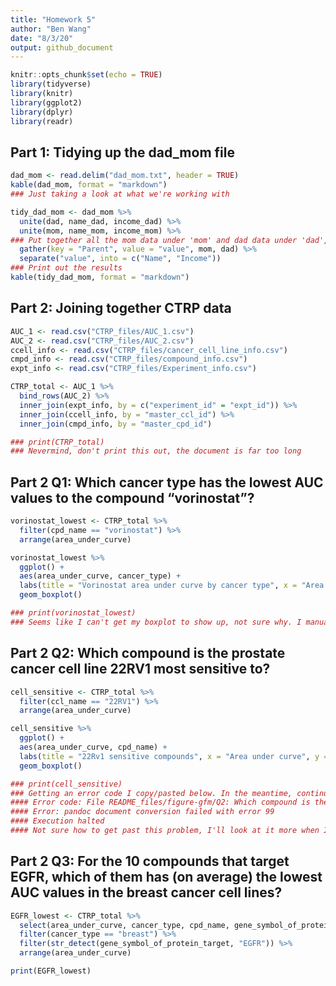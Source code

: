 ```yaml
---
title: "Homework 5"
author: "Ben Wang"
date: "8/3/20"
output: github_document
---
```


```r
knitr::opts_chunk$set(echo = TRUE)
library(tidyverse)
library(knitr)
library(ggplot2)
library(dplyr)
library(readr)
```

## Part 1: Tidying up the dad_mom file

```r
dad_mom <- read.delim("dad_mom.txt", header = TRUE)
kable(dad_mom, format = "markdown")
### Just taking a look at what we're working with
```

```r
tidy_dad_mom <- dad_mom %>%
  unite(dad, name_dad, income_dad) %>%
  unite(mom, name_mom, income_mom) %>%
### Put together all the mom data under 'mom' and dad data under 'dad', now to put it together into a chart
  gather(key = "Parent", value = "value", mom, dad) %>%
  separate("value", into = c("Name", "Income"))
### Print out the results
kable(tidy_dad_mom, format = "markdown")
```

## Part 2: Joining together CTRP data

```r
AUC_1 <- read.csv("CTRP_files/AUC_1.csv")
AUC_2 <- read.csv("CTRP_files/AUC_2.csv")
ccell_info <- read.csv("CTRP_files/cancer_cell_line_info.csv")
cmpd_info <- read.csv("CTRP_files/compound_info.csv")
expt_info <- read.csv("CTRP_files/Experiment_info.csv")
```

```r
CTRP_total <- AUC_1 %>%
  bind_rows(AUC_2) %>%
  inner_join(expt_info, by = c("experiment_id" = "expt_id")) %>%
  inner_join(ccell_info, by = "master_ccl_id") %>%
  inner_join(cmpd_info, by = "master_cpd_id") 

### print(CTRP_total)
### Nevermind, don't print this out, the document is far too long
```

## Part 2 Q1: Which cancer type has the lowest AUC values to the compound "vorinostat"?

```r
vorinostat_lowest <- CTRP_total %>%
  filter(cpd_name == "vorinostat") %>%
  arrange(area_under_curve)

vorinostat_lowest %>%
  ggplot() +
  aes(area_under_curve, cancer_type) +
  labs(title = "Vorinostat area under curve by cancer type", x = "Area under curve", y = "Cancer type") +
  geom_boxplot()

### print(vorinostat_lowest)
### Seems like I can't get my boxplot to show up, not sure why. I manually printed out the data using print(vorinostat_lowest) and found that the lowest AUC values are predominantly "Haematopoietic and Lymphoid Tissues"
```

## Part 2 Q2: Which compound is the prostate cancer cell line 22RV1 most sensitive to?

```r
cell_sensitive <- CTRP_total %>%
  filter(ccl_name == "22RV1") %>%
  arrange(area_under_curve)

cell_sensitive %>%
  ggplot() +
  aes(area_under_curve, cpd_name) +
  labs(title = "22Rv1 sensitive compounds", x = "Area under curve", y = "Compound name") +
  geom_boxplot()

### print(cell_sensitive) 
### Getting an error code I copy/pasted below. In the meantime, continuing my brute-force method, I manually printed out the data and found that the highest sensitivity was to Leptomycin B
#### Error code: File README_files/figure-gfm/Q2: Which compound is the prostate cancer cell line 22RV1 most sensitive to not found in resource path
#### Error: pandoc document conversion failed with error 99
#### Execution halted
#### Not sure how to get past this problem, I'll look at it more when I have more time!
```

## Part 2 Q3: For the 10 compounds that target EGFR, which of them has (on average) the lowest AUC values in the breast cancer cell lines?

```r
EGFR_lowest <- CTRP_total %>%
  select(area_under_curve, cancer_type, cpd_name, gene_symbol_of_protein_target) %>%
  filter(cancer_type == "breast") %>%
  filter(str_detect(gene_symbol_of_protein_target, "EGFR")) %>%
  arrange(area_under_curve)

print(EGFR_lowest)


```


